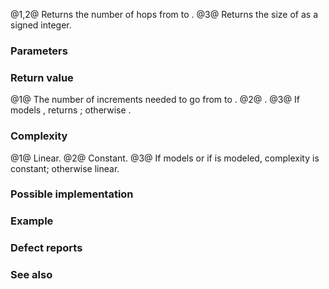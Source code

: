 {{cpp/ranges/title| distance}}
{{cpp/iterator/navbar}}
{{dcl begin}}
{{dcl header|iterator}}
{{dcl h|Call signature}}
{{dcl|num=1|since=c++20|
template&lt; class I, std::sentinel_for&lt;I&gt; S &gt;
    requires (!std::sized_sentinel_for&lt;S, I&gt;)
constexpr std::iter_difference_t&lt;I&gt;
    distance( I first, S last );
}}
{{dcl|num=2|since=c++20|
template&lt; class I, std::sized_sentinel_for&lt;std::decay_t&lt;I&gt;&gt; S &gt;
constexpr std::iter_difference_t&lt;std::decay_t&lt;I&gt;&gt;
    distance( I&amp;&amp; first, S last );
}}
{{dcl|num=3|since=c++20|
template&lt; ranges::range R &gt;
constexpr ranges::range_difference_t&lt;R&gt;
    distance( R&amp;&amp; r );
}}
{{dcl end}}

@1,2@ Returns the number of hops from {{c|first}} to {{c|last}}.
@3@ Returns the size of {{c|r}} as a signed integer.

{{cpp/ranges/niebloid}}

===Parameters===
{{par begin}}
{{par|first|iterator pointing to the first element}}
{{par|last|sentinel denoting the end of the range {{c|first}} is an iterator to}}
{{par|r|range to calculate the distance of}}
{{par end}}

===Return value===
@1@ The number of increments needed to go from {{c|first}} to {{c|last}}.
@2@ {{c|last - static_cast&lt;const std::decay_t&lt;I&gt;&amp;&gt;(first)}}.
@3@ If {{tt|R}} models {{c/core|ranges::sized_range}}, returns {{c|ranges::size(r)}}; otherwise {{c|ranges::distance(ranges::begin(r), ranges::end(r))}}.

===Complexity===
@1@ Linear.
@2@ Constant.
@3@ If {{tt|R}} models {{c/core|ranges::sized_range}} or if {{c|std::sized_sentinel_for&lt;ranges::sentinel_t&lt;R&gt;, ranges::iterator_t&lt;R&gt;&gt;}} is modeled, complexity is constant; otherwise linear.

===Possible implementation===
{{eq fun|1=
struct distance_fn
{
    template&lt;class I, std::sentinel_for&lt;I&gt; S&gt;
        requires (!std::sized_sentinel_for&lt;S, I&gt;)
    constexpr std::iter_difference_t&lt;I&gt; operator()(I first, S last) const
    {
        std::iter_difference_t&lt;I&gt; result = 0;
        while (first != last)
        {
            ++first;
            ++result;
        }
        return result;
    }
    
    template&lt;class I, std::sized_sentinel_for&lt;std::decay&lt;I&gt;&gt; S&gt;
    constexpr std::iter_difference_t&lt;I&gt; operator()(const I&amp; first, S last) const
    {
        return last - first;
    }
    
    template&lt;ranges::range R&gt;
    constexpr ranges::range_difference_t&lt;R&gt; operator()(R&amp;&amp; r) const
    {
        if constexpr (ranges::sized_range&lt;std::remove_cvref_t&lt;R&gt;&gt;)
            return static_cast&lt;ranges::range_difference_t&lt;R&gt;&gt;(ranges::size(r));
        else
            return (*this)(ranges::begin(r), ranges::end(r));
    }
};

inline constexpr auto distance = distance_fn{};
}}

===Example===
{{example
|code=
#include &lt;cassert&gt;
#include &lt;forward_list&gt;
#include &lt;iterator&gt;
#include &lt;vector&gt;

int main() 
{
    std::vector&lt;int&gt; v{3, 1, 4};
    assert(std::ranges::distance(v.begin(), v.end()) == 3);
    assert(std::ranges::distance(v.end(), v.begin()) == -3);
    assert(std::ranges::distance(v) == 3);

    std::forward_list&lt;int&gt; l{2, 7, 1};
    // auto size = std::ranges::size(l); // error: not a sizable range
    auto size = std::ranges::distance(l); // OK, but aware O(N) complexity
    assert(size == 3);
}
}}

===Defect reports===
{{dr list begin}}
{{dr list item|wg=lwg|dr=3392|std=C++20|before=overload {{v|1}} takes iterator by value, thus move-only&lt;br&gt;iterator lvalue with a sized sentinel was rejected|after=added overload {{v|2}}}}
{{dr list item|wg=lwg|dr=3664|std=C++20|before=the resolution of {{lwg|3392}} made&lt;br&gt;{{tt|ranges::distance}} reject array arguments|after=accepts them}}
{{dr list end}}

===See also===
{{dsc begin}}
{{dsc inc|cpp/iterator/ranges/dsc advance}}
{{dsc inc|cpp/algorithm/ranges/dsc count}}
{{dsc inc|cpp/iterator/dsc distance}}
{{dsc end}}

{{langlinks|de|es|fr|it|ja|pt|ru|zh}}